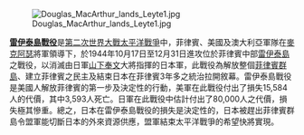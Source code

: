 [[File:Douglas_MacArthur_lands_Leyte1.jpg|left]]

'''[[雷伊泰島戰役|雷伊泰島戰役]]'''是[[第二次世界大戰|第二次世界大戰]][[太平洋戰爭|太平洋戰爭]]中，菲律賓、美國及澳大利亞軍隊在[[道格拉斯·麥克阿瑟|麥克阿瑟]]將軍領導下，於1944年10月17日至12月31日進攻位於菲律賓中部[[雷伊泰島|雷伊泰島]]之戰役，以消滅由日軍[[山下奉文|山下奉文]]大將指揮的日本軍，此戰役為解放整個[[菲律賓群島|菲律賓群島]]、建立菲律賓之民主及結束日本在菲律賓3年多之統治拉開敘幕。雷伊泰島戰役是美國人解放菲律賓的第一步及決定性的行動，美軍在此戰役付出了損失15,584人的代價，其中3,593人死亡。日軍在此戰役中估計付出了80,000人之代價，損失極其慘重。總之，日本在雷伊泰島戰役的損失是決定性的，日本被趕出菲律賓群島令盟軍能切斷日本的外來資源供應，盟軍結束太平洋戰爭的希望快將實現。